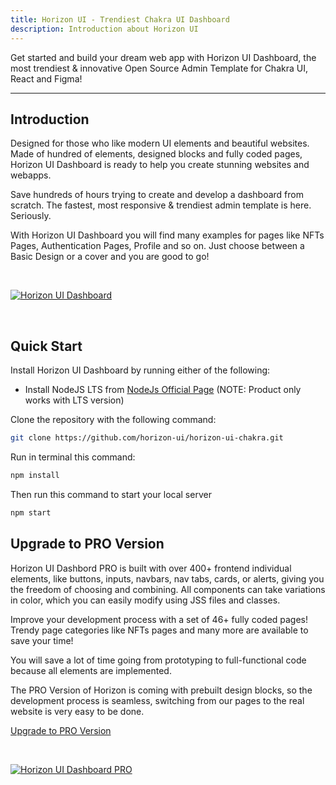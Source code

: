 ```yaml
---
title: Horizon UI - Trendiest Chakra UI Dashboard
description: Introduction about Horizon UI
---
```


Get started and build your dream web app with Horizon UI Dashboard, the most
trendiest & innovative Open Source Admin Template for Chakra UI, React and
Figma!

---

## Introduction

Designed for those who like modern UI elements and beautiful websites. Made of
hundred of elements, designed blocks and fully coded pages, Horizon UI Dashboard
is ready to help you create stunning websites and webapps.

Save hundreds of hours trying to create and develop a dashboard from scratch.
The fastest, most responsive & trendiest admin template is here. Seriously.

With Horizon UI Dashboard you will find many examples for pages like NFTs Pages,
Authentication Pages, Profile and so on. Just choose between a Basic Design or a
cover and you are good to go!

<p>&nbsp;</p>

[<img alt="Horizon UI Dashboard" src="https://i.ibb.co/fdyTwz1/introduction-image-2.png" /> ](https://github.com/horizon-ui/horizon-ui-chakra)

<p>&nbsp;</p>

## Quick Start

Install Horizon UI Dashboard by running either of the following:

- Install NodeJS LTS from
  [NodeJs Official Page](https://nodejs.org/en/?ref=horizon-documentation)
  (NOTE: Product only works with LTS version)

Clone the repository with the following command:

```bash
git clone https://github.com/horizon-ui/horizon-ui-chakra.git
```

Run in terminal this command:

```bash
npm install
```

Then run this command to start your local server

```bash
npm start
```

## Upgrade to PRO Version

Horizon UI Dashbord PRO is built with over 400+ frontend individual elements,
like buttons, inputs, navbars, nav tabs, cards, or alerts, giving you the
freedom of choosing and combining. All components can take variations in color,
which you can easily modify using JSS files and classes.

Improve your development process with a set of 46+ fully coded pages! Trendy
page categories like NFTs pages and many more are available to save your time!

You will save a lot of time going from prototyping to full-functional code
because all elements are implemented.

The PRO Version of Horizon is coming with prebuilt design blocks, so the
development process is seamless, switching from our pages to the real website is
very easy to be done.

[Upgrade to PRO Version](https://horizon-ui.com/pro#pricing?ref=horizon-documentation)

<p>&nbsp;</p>

[<img alt="Horizon UI Dashboard PRO" src="https://i.ibb.co/R6jFKRM/introduction-image-1.png" /> ](https://horizon-ui.com/pro#pricing?ref=horizon-documentation)
